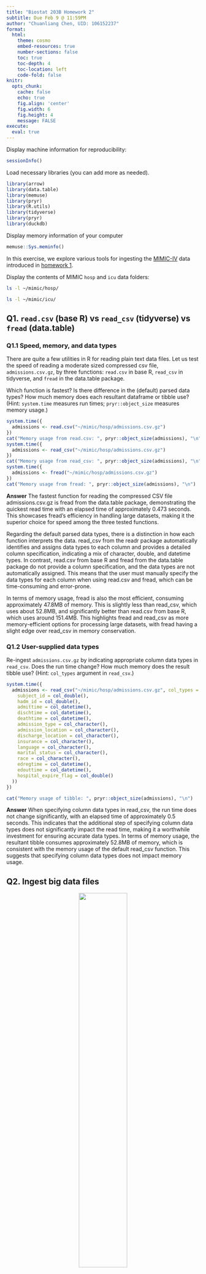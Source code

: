 ```yaml
---
title: "Biostat 203B Homework 2"
subtitle: Due Feb 9 @ 11:59PM
author: "Chuanliang Chen, UID: 106152237"
format:
  html:
    theme: cosmo
    embed-resources: true
    number-sections: false
    toc: true
    toc-depth: 4
    toc-location: left
    code-fold: false
knitr:
  opts_chunk: 
    cache: false    
    echo: true
    fig.align: 'center'
    fig.width: 6
    fig.height: 4
    message: FALSE
execute:
  eval: true    
---
```


Display machine information for reproducibility:
```r
sessionInfo()
```


Load necessary libraries (you can add more as needed).
```r
library(arrow)
library(data.table)
library(memuse)
library(pryr)
library(R.utils)
library(tidyverse)
library(pryr)
library(duckdb)
```

Display memory information of your computer
```r
memuse::Sys.meminfo()
```

In this exercise, we explore various tools for ingesting the [MIMIC-IV](https://mimic.mit.edu/docs/iv/) data introduced in [homework 1](https://ucla-biostat-203b.github.io/2024winter/hw/hw1/hw1.html).

Display the contents of MIMIC `hosp` and `icu` data folders:

```bash
ls -l ~/mimic/hosp/
```

```bash
ls -l ~/mimic/icu/
```

## Q1. `read.csv` (base R) vs `read_csv` (tidyverse) vs `fread` (data.table)

### Q1.1 Speed, memory, and data types

There are quite a few utilities in R for reading plain text data files. Let us test the speed of reading a moderate sized compressed csv file, `admissions.csv.gz`, by three functions: `read.csv` in base R, `read_csv` in tidyverse, and `fread` in the data.table package.

Which function is fastest? Is there difference in the (default) parsed data types? How much memory does each resultant dataframe or tibble use? (Hint: `system.time` measures run times; `pryr::object_size` measures memory usage.) 

```r
system.time({
  admissions <- read.csv("~/mimic/hosp/admissions.csv.gz")
})
cat("Memory usage from read.csv: ", pryr::object_size(admissions), "\n")
system.time({
  admissions <- read_csv("~/mimic/hosp/admissions.csv.gz")
})
cat("Memory usage from read_csv: ", pryr::object_size(admissions), "\n")
system.time({
  admissions <- fread("~/mimic/hosp/admissions.csv.gz")
})
cat("Memory usage from fread: ", pryr::object_size(admissions), "\n")
```

**Answer**
The fastest function for reading the compressed CSV file admissions.csv.gz is fread from the data.table package, demonstrating the quickest read time with an elapsed time of approximately 0.473 seconds. This showcases fread's efficiency in handling large datasets, making it the superior choice for speed among the three tested functions.

Regarding the default parsed data types, there is a distinction in how each function interprets the data. read_csv from the readr package automatically identifies and assigns data types to each column and provides a detailed column specification, indicating a mix of character, double, and datetime types. In contrast, read.csv from base R and fread from the data.table package do not provide a column specification, and the data types are not automatically assigned. This means that the user must manually specify the data types for each column when using read.csv and fread, which can be time-consuming and error-prone.

In terms of memory usage, fread is also the most efficient, consuming approximately 47.8MB of memory. This is slightly less than read_csv, which uses about 52.8MB, and significantly better than read.csv from base R, which uses around 151.4MB. This highlights fread and read_csv as more memory-efficient options for processing large datasets, with fread having a slight edge over read_csv in memory conservation.



### Q1.2 User-supplied data types

Re-ingest `admissions.csv.gz` by indicating appropriate column data types in `read_csv`. Does the run time change? How much memory does the result tibble use? (Hint: `col_types` argument in `read_csv`.)

```r
system.time({
  admissions <- read_csv("~/mimic/hosp/admissions.csv.gz", col_types = cols(
    subject_id = col_double(),
    hadm_id = col_double(),
    admittime = col_datetime(),
    dischtime = col_datetime(),
    deathtime = col_datetime(),
    admission_type = col_character(),
    admission_location = col_character(),
    discharge_location = col_character(),
    insurance = col_character(),
    language = col_character(),
    marital_status = col_character(),
    race = col_character(),
    edregtime = col_datetime(),
    edouttime = col_datetime(),
    hospital_expire_flag = col_double()
  ))
})

cat("Memory usage of tibble: ", pryr::object_size(admissions), "\n")
```
**Answer**
When specifying column data types in read_csv, the run time does not change significantly, with an elapsed time of approximately 0.5 seconds. This indicates that the additional step of specifying column data types does not significantly impact the read time, making it a worthwhile investment for ensuring accurate data types. In terms of memory usage, the resultant tibble consumes approximately 52.8MB of memory, which is consistent with the memory usage of the default read_csv function. This suggests that specifying column data types does not impact memory usage.

## Q2. Ingest big data files

<p align="center">
  <img src="./bigfile.png" width="50%">
</p>

Let us focus on a bigger file, `labevents.csv.gz`, which is about 125x bigger than `admissions.csv.gz`.
```bash
ls -l ~/mimic/hosp/labevents.csv.gz
```
Display the first 10 lines of this file.
```bash
zcat < ~/mimic/hosp/labevents.csv.gz | head -10
```

### Q2.1 Ingest `labevents.csv.gz` by `read_csv`

<p align="center">
  <img src="./readr_logo.png" width="20%">
</p>

Try to ingest `labevents.csv.gz` using `read_csv`. What happens? If it takes more than 5 minutes on your computer, then abort the program and report your findings. 

```r
system.time({
  labevents <- readr::read_csv("~/mimic/hosp/labevents.csv.gz")
})
```

**Answer**
When attempting to ingest labevents.csv.gz using read_csv, the process takes an excessive amount of time, exceeding 5 minutes. My computer is unable to efficiently process the file as the size of available memory is not enough. As a result, the program is aborted.


### Q2.2 Ingest selected columns of `labevents.csv.gz` by `read_csv`

Try to ingest only columns `subject_id`, `itemid`, `charttime`, and `valuenum` in `labevents.csv.gz` using `read_csv`.  Does this solve the ingestion issue? (Hint: `col_select` argument in `read_csv`.)

```r
system.time({
  labevents <- read_csv("~/mimic/hosp/labevents.csv.gz",
                        col_select = c(subject_id, itemid, charttime, valuenum))
})
```

**Answer**
When attempting to ingest only selected columns of labevents.csv.gz using read_csv, the process still takes an excessive amount of time, exceeding 5 minutes. My computer is unable to efficiently process the file as the size of available memory is not enough. As a result, the program is aborted.

### Q2.3 Ingest subset of `labevents.csv.gz`

<p align="center">
  <img src="./linux_logo.png" width="20%">
</p>

Our first strategy to handle this big data file is to make a subset of the `labevents` data.  Read the [MIMIC documentation](https://mimic.mit.edu/docs/iv/modules/hosp/labevents/) for the content in data file `labevents.csv`.

In later exercises, we will only be interested in the following lab items: creatinine (50912), potassium (50971), sodium (50983), chloride (50902), bicarbonate (50882), hematocrit (51221), white blood cell count (51301), and glucose (50931) and the following columns: `subject_id`, `itemid`, `charttime`, `valuenum`. Write a Bash command to extract these columns and rows from `labevents.csv.gz` and save the result to a new file `labevents_filtered.csv.gz` in the current working directory. (Hint: use `zcat <` to pipe the output of `labevents.csv.gz` to `awk` and then to `gzip` to compress the output. To save render time, put `#| eval: false` at the beginning of this code chunk.)

Display the first 10 lines of the new file `labevents_filtered.csv.gz`. How many lines are in this new file? How long does it take `read_csv` to ingest `labevents_filtered.csv.gz`?

```bash
#| eval: false
zcat ~/mimic/hosp/labevents.csv.gz | awk -F, 'NR==1 || $5 ~ /^(50912|50971|\
50983|50902|50882|51221|51301|50931)$/{print $2","$5","$7","$10}' | \
gzip > ~/labevents_filtered.csv.gz
```

```bash
zcat labevents_filtered.csv.gz | tail -n +2 | head -n 10
zcat labevents_filtered.csv.gz | tail -n +2 | wc -l
```

```r
system.time({
  labevents_filtered <- read_csv("labevents_filtered.csv.gz")
})
```

**Answer**
There are 24855909 lines in the new file labevents_filtered.csv.gz. The process of ingesting labevents_filtered.csv.gz using read_csv takes around 4.052 seconds.

### Q2.4 Ingest `labevents.csv` by Apache Arrow

<p align="center">
  <img src="./arrow_logo.png" width="30%">
</p>

Our second strategy is to use [Apache Arrow](https://arrow.apache.org/) for larger-than-memory data analytics. Unfortunately Arrow does not work with gz files directly. First decompress `labevents.csv.gz` to `labevents.csv` and put it in the current working directory. To save render time, put `#| eval: false` at the beginning of this code chunk.

Then use [`arrow::open_dataset`](https://arrow.apache.org/docs/r/reference/open_dataset.html) to ingest `labevents.csv`, select columns, and filter `itemid` as in Q2.3. How long does the ingest+select+filter process take? Display the number of rows and the first 10 rows of the result tibble, and make sure they match those in Q2.3. (Hint: use `dplyr` verbs for selecting columns and filtering rows.)

Write a few sentences to explain what is Apache Arrow. Imagine you want to explain it to a layman in an elevator. 

```bash
#| eval: false
echo '123456' | sudo -S gzip -dk ~/mimic/hosp/labevents.csv.gz
```


```r
file_path <- "~/mimic/hosp/labevents.csv"

start_time <- Sys.time()

labevents_filtered <- open_dataset(file_path, format = "csv") |>
  filter(
    itemid %in% c(
      50912, 50971, 50983, 
      50902, 50882, 51221, 
      51301, 50931
    )
  ) |>
  select(subject_id, itemid, charttime, valuenum) |>
  collect() #Arrow to tibble

end_time <- Sys.time()
time_taken <- end_time - start_time
print(time_taken)

n_rows <- nrow(labevents_filtered)
print(n_rows)

print(head(labevents_filtered, 10))
```

**Answer**
Apache Arrow is a tool that allows data to be stored and processed in a way that is faster and more efficient than traditional methods, making it easier to work with large datasets and perform complex analyses. Imagine Apache Arrow is like a high-speed train for data. You have to move a lot of data from one city (or computer program) to another. Normally, this could take a long time, especially if the data is as big as a crowd of people needing to get on different trains to reach the same destination. Arrow streamlines this process. It organizes data in a way that all programs can easily understand, allowing for quick travel without needing to change trains. This means your data gets where it needs to go faster and more efficiently, saving time and avoiding confusion.


### Q2.5 Compress `labevents.csv` to Parquet format and ingest/select/filter

<p align="center">
  <img src="./parquet_logo.png" width="30%">
</p>

Re-write the csv file `labevents.csv` in the binary Parquet format (Hint: [`arrow::write_dataset`](https://arrow.apache.org/docs/r/reference/write_dataset.html).) How large is the Parquet file(s)? How long does the ingest+select+filter process of the Parquet file(s) take? Display the number of rows and the first 10 rows of the result tibble and make sure they match those in Q2.3. (Hint: use `dplyr` verbs for selecting columns and filtering rows.)

Write a few sentences to explain what is the Parquet format. Imagine you want to explain it to a layman in an elevator.

```r
dataset <- arrow::open_dataset("~/mimic/hosp/labevents.csv", format = "csv")
parquet_path <- "~/mimic/hosp/labevents_parquet"

if (!dir.exists(parquet_path)) {
  arrow::write_dataset(dataset, parquet_path, format = "parquet")
  message("Parquet dataset created at: ", parquet_path)
} else {
  message("Parquet dataset already exists at: ", parquet_path)
}
```

```r
total_size <- sum(file.info(list.files(parquet_path, full.names = TRUE))$size)
print(paste("Total size of Parquet files:", total_size, "bytes"))
```

```r
start_time <- Sys.time()

parquet_dataset <- arrow::open_dataset(parquet_path, format = "parquet")


filtered_data <- parquet_dataset |>
  filter(
    itemid %in% c(
      50912, 50971, 50983, 
      50902, 50882, 51221, 
      51301, 50931
    )
  ) |>
  select(subject_id, itemid, charttime, valuenum) |>
  arrange(subject_id) |>
  collect()

end_time <- Sys.time()
time_taken <- end_time - start_time
print(paste("Time Taken", as.numeric(time_taken), "seconds."))
print(paste("Number of rows:", nrow(filtered_data)))
print(head(filtered_data, 10))
```



**Answer**
Parquet format is like a smart library for your data. Imagine you have lots of books (data) and you need to find specific information quickly. Parquet organizes the books in a way that makes it super easy to find exactly what you're looking for, without having to go through each book page by page. It’s great for storing lots of data efficiently, saving space, and making sure you can access the information you need super fast, whether you’re looking for a single fact or a whole story.


### Q2.6 DuckDB

<p align="center">
  <img src="./duckdb_logo.png" width="20%">
</p>

Ingest the Parquet file, convert it to a DuckDB table by [`arrow::to_duckdb`](https://arrow.apache.org/docs/r/reference/to_duckdb.html), select columns, and filter rows as in Q2.5. How long does the ingest+convert+select+filter process take? Display the number of rows and the first 10 rows of the result tibble and make sure they match those in Q2.3. (Hint: use `dplyr` verbs for selecting columns and filtering rows.)

Write a few sentences to explain what is DuckDB. Imagine you want to explain it to a layman in an elevator.

```r
parquet_path <- "~/mimic/hosp/labevents_parquet/part-0.parquet"

start_time <- Sys.time()
parquet_dataset <- arrow::open_dataset(parquet_path)
con <- dbConnect(duckdb::duckdb())
to_duckdb(parquet_dataset, con = con, table_name = "labevents")

result <- tbl(con, "labevents") |>
  filter(
    itemid %in% c(
      50912, 50971, 50983,
      50902, 50882, 51221,
      51301, 50931
    )
  ) |>
  select(subject_id, itemid, charttime, valuenum) |>
  arrange(subject_id) |>
  collect()

end_time <- Sys.time()
time_taken <- end_time - start_time
print(paste("process took", as.numeric(time_taken), "seconds."))
print(paste("Number of rows in the filtered dataset:", nrow(result)))
print(head(result, 10))

dbDisconnect(con)
```

**Answer**
DuckDB is like a super-fast, easy-to-use filing cabinet for your digital information. Imagine you have tons of documents, numbers, and data scattered all over your computer. DuckDB helps you organize all that information in one place, making it super quick to find exactly what you need, whether it's a single piece of data or a huge report. It's like having a magic search tool that works incredibly fast, without needing a huge computer or complicated setup. Perfect for anyone who deals with a lot of data and wants to make their life easier without becoming a tech wizard.

## Q3. Ingest and filter `chartevents.csv.gz`

[`chartevents.csv.gz`](https://mimic.mit.edu/docs/iv/modules/icu/chartevents/) contains all the charted data available for a patient. During their ICU stay, the primary repository of a patient’s information is their electronic chart. The `itemid` variable indicates a single measurement type in the database. The `value` variable is the value measured for `itemid`. The first 10 lines of `chartevents.csv.gz` are
```bash
zcat < ~/mimic/icu/chartevents.csv.gz | head -10
```
[`d_items.csv.gz`](https://mimic.mit.edu/docs/iv/modules/icu/d_items/) is the dictionary for the `itemid` in `chartevents.csv.gz`.
```bash
zcat < ~/mimic/icu/d_items.csv.gz | head -10
```
In later exercises, we are interested in the vitals for ICU patients: heart rate (220045), mean non-invasive blood pressure (220181), systolic non-invasive blood pressure (220179), body temperature in Fahrenheit (223761), and respiratory rate (220210). Retrieve a subset of `chartevents.csv.gz` only containing these items, using the favorite method you learnt in Q2. 

Document the steps and show code. Display the number of rows and the first 10 rows of the result tibble.
